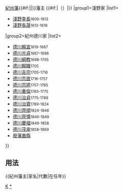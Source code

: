 {{Navbox
|bodyclass=hlist

|name=紀州藩主
|title={{#if:{{{1|}}}|{{{1|}}}|}}[[紀州藩]]{{#if:{{{2|}}}|{{{2|}}}|}}藩主 {{#if:{{{3|}}}|（{{{3|}}}）|}}
|group1=淺野家
|list1=
*[[淺野幸長]]<small>1600-1613</small>
*[[淺野長晟]]<small>1613-1619</small>
|group2=紀州德川家
|list2=
*[[德川賴宣]]<small>1619-1667</small>
*[[德川光貞]]<small>1667-1698</small>
*[[德川綱教]]<small>1698-1705</small>
*[[德川賴職]]<small>1705</small>
*[[德川吉宗]]<small>1705-1716</small>
*[[德川宗直]]<small>1716-1757</small>
*[[德川宗將]]<small>1757-1765</small>
*[[德川重倫]]<small>1765-1775</small>
*[[德川治貞]]<small>1775-1789</small>
*[[德川治寶]]<small>1789-1824</small>
*[[德川齊順]]<small>1824-1846</small>
*[[德川齊彊]]<small>1846-1849</small>
*[[德川家茂|德川慶福]]<small>1849-1858</small>
*[[德川茂承]]<small>1858-1869</small>
*[[廢藩置縣]]
}}<noinclude>
==用法==
<nowiki>{{紀州藩主|家名|代數|在任年}}</nowiki>
[[Category:歷代藩主模板|K]]
[[Category:紀州藩主|*]]
</noinclude>